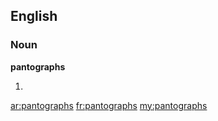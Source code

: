 ==English==

===Noun===
'''pantographs'''

# {{plural of|[[pantograph]]}}

[[ar:pantographs]]
[[fr:pantographs]]
[[my:pantographs]]